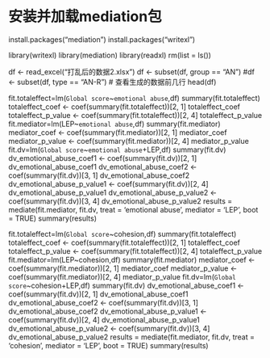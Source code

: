 # 安装并加载mediation包
install.packages("mediation")
install.packages("writexl")


library(writexl)
library(mediation)
library(readxl)
rm(list = ls())

df <- read_excel("打乱后的数据2.xlsx")
df <- subset(df, group == "AN")
#df <- subset(df, type == "AN-R")
# 查看生成的数据前几行
head(df)

fit.totaleffect=lm(`Global score`~`emotional abuse`,df)
summary(fit.totaleffect)
totaleffect_coef <- coef(summary(fit.totaleffect))[2, 1]
totaleffect_coef
totaleffect_p_value <- coef(summary(fit.totaleffect))[2, 4]
totaleffect_p_value
fit.mediator=lm(LEP~`emotional abuse`,df)
summary(fit.mediator)
mediator_coef <- coef(summary(fit.mediator))[2, 1]
mediator_coef
mediator_p_value <- coef(summary(fit.mediator))[2, 4]
mediator_p_value  
fit.dv=lm(`Global score`~`emotional abuse`+LEP,df)
summary(fit.dv)
dv_emotional_abuse_coef1 <- coef(summary(fit.dv))[2, 1]
dv_emotional_abuse_coef1
dv_emotional_abuse_coef2 <- coef(summary(fit.dv))[3, 1]
dv_emotional_abuse_coef2
dv_emotional_abuse_p_value1 <- coef(summary(fit.dv))[2, 4]
dv_emotional_abuse_p_value1
dv_emotional_abuse_p_value2 <- coef(summary(fit.dv))[3, 4]
dv_emotional_abuse_p_value2
results = mediate(fit.mediator, fit.dv, treat = 'emotional abuse', mediator = 'LEP', boot = TRUE)
summary(results)




fit.totaleffect=lm(`Global score`~cohesion,df)
summary(fit.totaleffect)
totaleffect_coef <- coef(summary(fit.totaleffect))[2, 1]
totaleffect_coef
totaleffect_p_value <- coef(summary(fit.totaleffect))[2, 4]
totaleffect_p_value
fit.mediator=lm(LEP~cohesion,df)
summary(fit.mediator)
mediator_coef <- coef(summary(fit.mediator))[2, 1]
mediator_coef
mediator_p_value <- coef(summary(fit.mediator))[2, 4]
mediator_p_value 
fit.dv=lm(`Global score`~cohesion+LEP,df)
summary(fit.dv)
dv_emotional_abuse_coef1 <- coef(summary(fit.dv))[2, 1]
dv_emotional_abuse_coef1
dv_emotional_abuse_coef2 <- coef(summary(fit.dv))[3, 1]
dv_emotional_abuse_coef2
dv_emotional_abuse_p_value1 <- coef(summary(fit.dv))[2, 4]
dv_emotional_abuse_p_value1
dv_emotional_abuse_p_value2 <- coef(summary(fit.dv))[3, 4]
dv_emotional_abuse_p_value2
results = mediate(fit.mediator, fit.dv, treat = 'cohesion', mediator = 'LEP', boot = TRUE)
summary(results)

 


